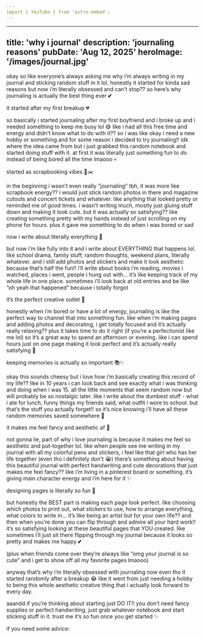 ```yaml
---
import { YouTube } from 'astro-embed';
---
```

---
title: 'why i journal'
description: 'journaling reasons'
pubDate: 'Aug 12, 2025'
heroImage: '/images/journal.jpg'
---

okay so like everyone’s always asking me why i’m always writing in my journal and sticking random stuff in it lol. honestly it started for kinda sad reasons but now i’m literally obsessed and can’t stop?? so here’s why journaling is actually the best thing ever 💕

it started after my first breakup 💔

so basically i started journaling after my first boyfriend and i broke up and i needed something to keep me busy lol 😅 like i had all this free time and energy and didn’t know what to do with it??
so i was like okay i need a new hobby or something and for some reason i decided to try journaling!! idk where the idea came from but i just grabbed this random notebook and started doing stuff with it. at first it was literally just something fun to do instead of being bored all the time lmaooo 💀

started as scrapbooking vibes 📸✂️

in the beginning i wasn’t even really “journaling” tbh, it was more like scrapbook energy?? i would just stick random photos in there and magazine cutouts and concert tickets and whatever. like anything that looked pretty or reminded me of good times.
i wasn’t writing much, mostly just gluing stuff down and making it look cute. but it was actually so satisfying?? like creating something pretty with my hands instead of just scrolling on my phone for hours. plus it gave me something to do when i was bored or sad

now i write about literally everything 📝

but now i’m like fully into it and i write about EVERYTHING that happens lol. like school drama, family stuff, random thoughts, weekend plans, literally whatever. and i still add photos and stickers and make it look aesthetic because that’s half the fun!!
i’ll write about books i’m reading, movies i watched, places i went, people i hung out with… it’s like keeping track of my whole life in one place. sometimes i’ll look back at old entries and be like “oh yeah that happened” because i totally forgot 

it’s the perfect creative outlet 🌙

honestly when i’m bored or have a lot of energy, journaling is like the perfect way to channel that into something fun. like when i’m making pages and adding photos and decorating, i get totally focused and it’s actually really relaxing??
plus it takes time to do it right (if you’re a perfectionist like me lol) so it’s a great way to spend an afternoon or evening. like i can spend hours just 
on one page making it look perfect and it’s actually really satisfying 💭

keeping memories is actually so important 📚✨

okay this sounds cheesy but i love how i’m basically creating this record of my life?? like in 10 years i can look back and see exactly what i was thinking and doing when i was 15. all the little moments that seem random now but will probably be so nostalgic later.
like i write about the dumbest stuff - what i ate for lunch, funny things my friends said, what outfit i wore to school. but that’s the stuff you actually forget!! so it’s nice knowing i’ll have all these random memories saved somewhere 🥺

it makes me feel fancy and aesthetic af 💅

not gonna lie, part of why i love journaling is because it makes me feel so aesthetic and put-together lol. like when people see me writing in my journal with all my colorful pens and stickers, i feel like that girl who has her life together (even tho i definitely don’t 😭)
there’s something about having this beautiful journal with perfect handwriting and cute decorations that just makes me feel fancy?? like i’m living in a pinterest board or something. it’s giving main character energy and i’m here for it ✨

designing pages is literally so fun 🎨

but honestly the BEST part is making each page look perfect. like choosing which photos to print out, what stickers to use, how to arrange everything, what colors to write in… it’s like being an artist but for your own life??
and then when you’re done you can flip through and admire all your hard work!! it’s so satisfying looking at these beautiful pages that YOU created. like sometimes i’ll just sit there flipping through my journal because it looks so pretty and makes me happy 💕

(plus when friends come over they’re always like “omg your journal is so cute” and i get to show off all my favorite pages lmaooo)

anyway that’s why i’m literally obsessed with journaling now even tho it started randomly after a breakup 😂 like it went from just needing a hobby to being this whole aesthetic creative thing that i actually look forward to every day.

aaandd if you’re thinking about starting just DO IT!! you don’t need fancy supplies or perfect handwriting, just grab whatever notebook and start sticking stuff in it. trust me it’s so fun once you get started ✨

if you need some advice: 

<YouTube id="TtRtkTzHVBU" />
